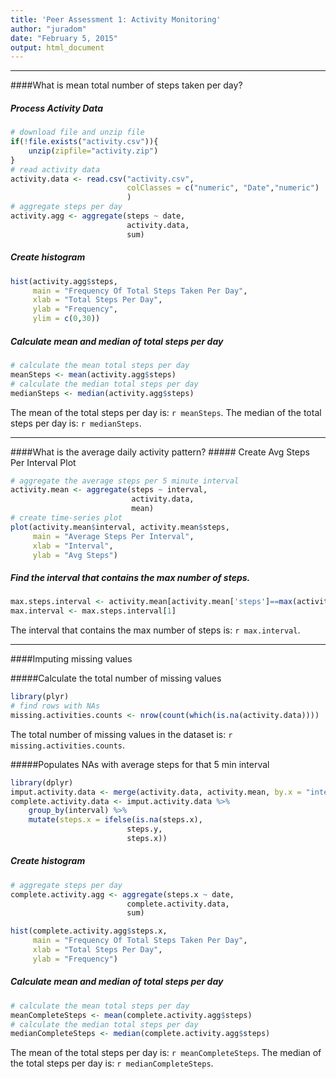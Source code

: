 ```yaml
---
title: 'Peer Assessment 1: Activity Monitoring'
author: "juradom"
date: "February 5, 2015"
output: html_document
---
```

***********************************************************************
####What is mean total number of steps taken per day?

##### Process Activity Data
```r

# download file and unzip file
if(!file.exists("activity.csv")){
    unzip(zipfile="activity.zip")
}
# read activity data
activity.data <- read.csv("activity.csv",
                          colClasses = c("numeric", "Date","numeric")
                          )
# aggregate steps per day
activity.agg <- aggregate(steps ~ date, 
                          activity.data, 
                          sum)
```

##### Create histogram
```r

hist(activity.agg$steps, 
     main = "Frequency Of Total Steps Taken Per Day", 
     xlab = "Total Steps Per Day", 
     ylab = "Frequency", 
     ylim = c(0,30))
```

##### Calculate mean and median of total steps per day
```r
# calculate the mean total steps per day
meanSteps <- mean(activity.agg$steps)
# calculate the median total steps per day
medianSteps <- median(activity.agg$steps)
```
The mean of the total steps per day is: `r meanSteps `.
The median of the total steps per day is: `r medianSteps `.

***********************************************************************
####What is the average daily activity pattern?
##### Create Avg Steps Per Interval Plot
```r
# aggregate the average steps per 5 minute interval
activity.mean <- aggregate(steps ~ interval, 
                           activity.data, 
                           mean)
# create time-series plot
plot(activity.mean$interval, activity.mean$steps, 
     main = "Average Steps Per Interval", 
     xlab = "Interval", 
     ylab = "Avg Steps")

```

##### Find the interval that contains the max number of steps.
```r
max.steps.interval <- activity.mean[activity.mean['steps']==max(activity.mean$steps)]
max.interval <- max.steps.interval[1]
```
The interval that contains the max number of steps is: `r max.interval`.

***********************************************************************
####Imputing missing values

#####Calculate the total number of missing values
```r
library(plyr)
# find rows with NAs
missing.activities.counts <- nrow(count(which(is.na(activity.data))))
```
The total number of missing values in the dataset is: `r missing.activities.counts `.

#####Populates NAs with average steps for that 5 min interval
```r
library(dplyr)
imput.activity.data <- merge(activity.data, activity.mean, by.x = "interval", by.y ="interval")
complete.activity.data <- imput.activity.data %>%
    group_by(interval) %>%
    mutate(steps.x = ifelse(is.na(steps.x),
                          steps.y,
                          steps.x))

```
##### Create histogram
```r
# aggregate steps per day
complete.activity.agg <- aggregate(steps.x ~ date, 
                          complete.activity.data, 
                          sum)

hist(complete.activity.agg$steps.x, 
     main = "Frequency Of Total Steps Taken Per Day", 
     xlab = "Total Steps Per Day", 
     ylab = "Frequency")
```

##### Calculate mean and median of total steps per day
```r
# calculate the mean total steps per day
meanCompleteSteps <- mean(complete.activity.agg$steps)
# calculate the median total steps per day
medianCompleteSteps <- median(complete.activity.agg$steps)
```
The mean of the total steps per day is: `r meanCompleteSteps `.
The median of the total steps per day is: `r medianCompleteSteps `.